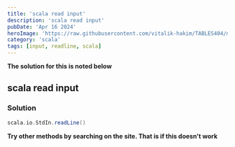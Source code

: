 ```yaml
---
title: 'scala read input'
description: 'scala read input'
pubDate: 'Apr 16 2024'
heroImage: 'https://raw.githubusercontent.com/vitalik-hakim/TABLES404/main/error_b/scala.png'
category: 'scala'
tags: [input, readline, scala]
---
```


**The solution for this is noted below**

## scala read input

### Solution

```scala
scala.io.StdIn.readLine()
```

**Try other methods by searching on the site. That is if this doesn't work**
